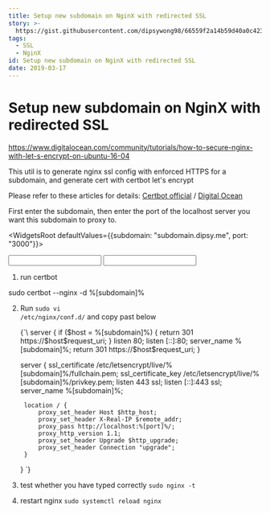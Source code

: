 ```yaml
---
title: Setup new subdomain on NginX with redirected SSL
story: >-
  https://gist.githubusercontent.com/dipsywong98/66559f2a14b59d40a0c423d53a52ef02/raw/Setup new subdomain on NginX with redirected SSL.md
tags:
  - SSL
  - NginX
id: Setup new subdomain on NginX with redirected SSL
date: 2019-03-17
---
```

# Setup new subdomain on NginX with redirected SSL

https://www.digitalocean.com/community/tutorials/how-to-secure-nginx-with-let-s-encrypt-on-ubuntu-16-04


This util is to generate nginx ssl config with enforced HTTPS for a subdomain, and generate cert with certbot let's encrypt

Please refer to these articles for details: [Certbot official](https://certbot.eff.org/lets-encrypt/ubuntufocal-nginx) / [Digital Ocean](https://www.digitalocean.com/community/tutorials/how-to-secure-nginx-with-let-s-encrypt-on-ubuntu-20-04)

First enter the subdomain, then enter the port of the localhost server you want this subdomain to proxy to.

<WidgetsRoot defaultValues={{subdomain: "subdomain.dipsy.me", port: "3000"}}>
<div className="flex space-x-3">
	<Input name="subdomain" />
	<Input name="port" />
</div>


1. run certbot

<CodeBlock language="sh">sudo certbot --nginx -d %[subdomain]%</CodeBlock>

2. Run <code>sudo vi /etc/nginx/conf.d/<Value name="subdomain" /></code> and copy past below

	<CodeBlock language="nginx">
	{`\
	server {
		if ($host = %[subdomain]%) {
			return 301 https://$host$request_uri;
		}
		listen 80;
		listen [::]:80;
		server_name %[subdomain]%;
		return 301 https://$host$request_uri;
	}

	server {
		ssl_certificate /etc/letsencrypt/live/%[subdomain]%/fullchain.pem;
		ssl_certificate_key /etc/letsencrypt/live/%[subdomain]%/privkey.pem;
		listen 443 ssl;
		listen [::]:443 ssl;
		server_name %[subdomain]%;

		location / {
			proxy_set_header Host $http_host;
			proxy_set_header X-Real-IP $remote_addr;
			proxy_pass http://localhost:%[port]%/;
			proxy_http_version 1.1;
			proxy_set_header Upgrade $http_upgrade;
			proxy_set_header Connection "upgrade";
		}
	}
	`}
	</CodeBlock>

1. test whether you have typed correctly `sudo nginx -t`
1. restart nginx `sudo systemctl reload nginx`
    
</WidgetsRoot>